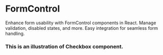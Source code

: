 
# FormControl
Enhance form usability with FormControl components in React. Manage validation, disabled states, and more. Easy integration for seamless form handling.
### This is an illustration of Checkbox component.
<!-- Failed to load CodePreviewer for Example:1 -->